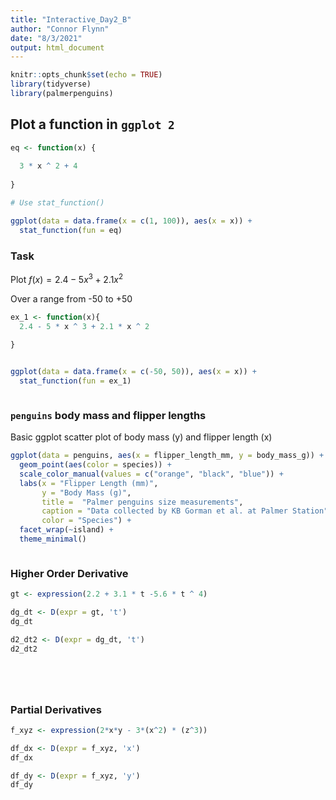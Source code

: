 ```yaml
---
title: "Interactive_Day2_B"
author: "Connor Flynn"
date: "8/3/2021"
output: html_document
---
```


```r
knitr::opts_chunk$set(echo = TRUE)
library(tidyverse)
library(palmerpenguins)
```

## Plot a function in `ggplot 2`

```r
eq <- function(x) {
  
  3 * x ^ 2 + 4
  
}

# Use stat_function()

ggplot(data = data.frame(x = c(1, 100)), aes(x = x)) +
  stat_function(fun = eq)

```
### Task 

Plot $f(x) = 2.4 - 5x^3+2.1x^2$

Over a range from -50 to +50

```r
ex_1 <- function(x){
  2.4 - 5 * x ^ 3 + 2.1 * x ^ 2
  
}


ggplot(data = data.frame(x = c(-50, 50)), aes(x = x)) +
  stat_function(fun = ex_1)



```


### `penguins` body mass and flipper lengths 
Basic ggplot scatter plot of body mass (y) and flipper length (x)

```r
ggplot(data = penguins, aes(x = flipper_length_mm, y = body_mass_g)) +
  geom_point(aes(color = species)) +
  scale_color_manual(values = c("orange", "black", "blue")) +
  labs(x = "Flipper Length (mm)", 
       y = "Body Mass (g)",
       title =  "Palmer penguins size measurements", 
       caption = "Data collected by KB Gorman et al. at Palmer Station",
       color = "Species") +
  facet_wrap(~island) + 
  theme_minimal()



```




### Higher Order Derivative

```r
gt <- expression(2.2 + 3.1 * t -5.6 * t ^ 4)

dg_dt <- D(expr = gt, 't')
dg_dt

d2_dt2 <- D(expr = dg_dt, 't')
d2_dt2






```


### Partial Derivatives

```r
f_xyz <- expression(2*x*y - 3*(x^2) * (z^3))

df_dx <- D(expr = f_xyz, 'x')
df_dx

df_dy <- D(expr = f_xyz, 'y')
df_dy

```

